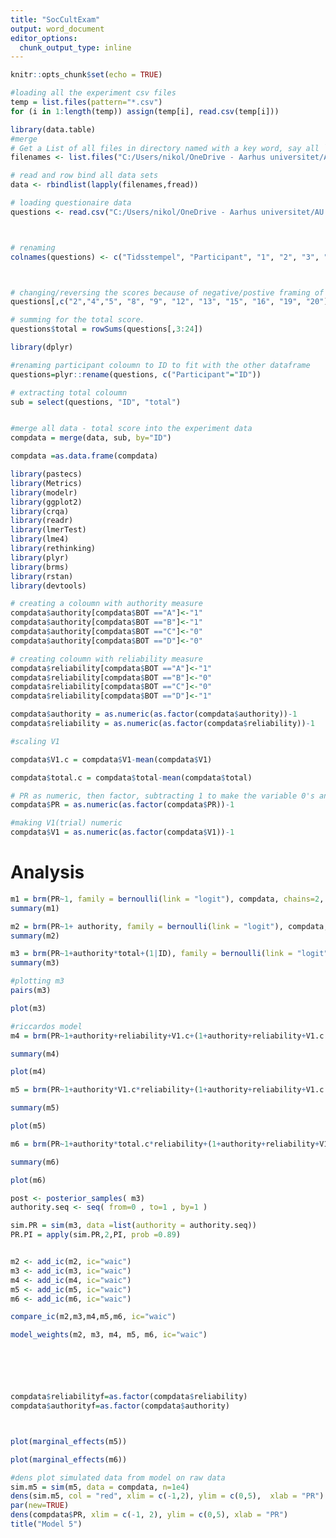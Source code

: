 ```yaml
---
title: "SocCultExam"
output: word_document
editor_options: 
  chunk_output_type: inline
---
```


```r
knitr::opts_chunk$set(echo = TRUE)
```

```r
#loading all the experiment csv files
temp = list.files(pattern="*.csv")
for (i in 1:length(temp)) assign(temp[i], read.csv(temp[i]))

library(data.table)
#merge
# Get a List of all files in directory named with a key word, say all `.csv` files
filenames <- list.files("C:/Users/nikol/OneDrive - Aarhus universitet/AU Uni work/4. semester/social and cultural dynamics/exam/SocCultExam/data", pattern="*.csv", full.names=TRUE)

# read and row bind all data sets
data <- rbindlist(lapply(filenames,fread))


```


```r
# loading questionaire data
questions <- read.csv("C:/Users/nikol/OneDrive - Aarhus universitet/AU Uni work/4. semester/social and cultural dynamics/exam/SocCultExam/Investment-questionnaire.csv", sep=";")



# renaming 
colnames(questions) <- c("Tidsstempel", "Participant", "1", "2", "3", "4", "5", "6", "7", "8", "9", "10", "11", "12", "13", "14", "15", "16", "17", "18", "19", "20", "21", "22")



# changing/reversing the scores because of negative/postive framing of the questions. 
questions[,c("2","4","5", "8", "9", "12", "13", "15", "16", "19", "20")]=7-questions[,c("2","4","5", "8", "9", "12", "13", "15", "16", "19", "20")]

# summing for the total score. 
questions$total = rowSums(questions[,3:24])

library(dplyr)

#renaming participant coloumn to ID to fit with the other dataframe
questions=plyr::rename(questions, c("Participant"="ID"))

```


```r
# extracting total coloumn
sub = select(questions, "ID", "total")


#merge all data - total score into the experiment data
compdata = merge(data, sub, by="ID")

compdata =as.data.frame(compdata)

```


```r

library(pastecs)
library(Metrics)
library(modelr)
library(ggplot2)
library(crqa)
library(readr)
library(lmerTest)
library(lme4)
library(rethinking)
library(plyr)
library(brms)
library(rstan)
library(devtools)


```


```r
# creating a coloumn with authority measure
compdata$authority[compdata$BOT =="A"]<-"1"
compdata$authority[compdata$BOT =="B"]<-"1"
compdata$authority[compdata$BOT =="C"]<-"0"
compdata$authority[compdata$BOT =="D"]<-"0"

# creating coloumn with reliability measure
compdata$reliability[compdata$BOT =="A"]<-"1"
compdata$reliability[compdata$BOT =="B"]<-"0"
compdata$reliability[compdata$BOT =="C"]<-"0"
compdata$reliability[compdata$BOT =="D"]<-"1"

compdata$authority = as.numeric(as.factor(compdata$authority))-1
compdata$reliability = as.numeric(as.factor(compdata$reliability))-1
```

```r
#scaling V1

compdata$V1.c = compdata$V1-mean(compdata$V1)

compdata$total.c = compdata$total-mean(compdata$total)


```

```r

# PR as numeric, then factor, subtracting 1 to make the variable 0's and 1's.
compdata$PR = as.numeric(as.factor(compdata$PR))-1

#making V1(trial) numeric
compdata$V1 = as.numeric(as.factor(compdata$V1))-1

```

# Analysis

```r
m1 = brm(PR~1, family = bernoulli(link = "logit"), compdata, chains=2, cores=2)
summary(m1)
```

```r
m2 = brm(PR~1+ authority, family = bernoulli(link = "logit"), compdata, chains=2, cores=2)
summary(m2)
```

```r
m3 = brm(PR~1+authority*total+(1|ID), family = bernoulli(link = "logit"), compdata, chains=2, cores=2)
summary(m3)
```


```r
#plotting m3
pairs(m3)

plot(m3)

```

```r
#riccardos model
m4 = brm(PR~1+authority+reliability+V1.c+(1+authority+reliability+V1.c|ID), family=bernoulli(link = "logit"), compdata, chains=2, cores=2)

summary(m4)

plot(m4)
```

```r

m5 = brm(PR~1+authority*V1.c*reliability+(1+authority+reliability+V1.c|ID), family=bernoulli(link = "logit"), compdata, chains=2, cores=2)

summary(m5)

plot(m5)
```

```r
m6 = brm(PR~1+authority*total.c*reliability+(1+authority+reliability+V1.c|ID), family=bernoulli(link = "logit"), compdata, chains=2, cores=2)

summary(m6)

plot(m6)
```

```r

post <- posterior_samples( m3)
authority.seq <- seq( from=0 , to=1 , by=1 )

sim.PR = sim(m3, data =list(authority = authority.seq))
PR.PI = apply(sim.PR,2,PI, prob =0.89)



```

```r

m2 <- add_ic(m2, ic="waic")
m3 <- add_ic(m3, ic="waic")
m4 <- add_ic(m4, ic="waic")
m5 <- add_ic(m5, ic="waic")
m6 <- add_ic(m6, ic="waic")

compare_ic(m2,m3,m4,m5,m6, ic="waic")

model_weights(m2, m3, m4, m5, m6, ic="waic")






```


```r

```



```r
compdata$reliabilityf=as.factor(compdata$reliability)
compdata$authorityf=as.factor(compdata$authority)



plot(marginal_effects(m5))
```

```r
plot(marginal_effects(m6))
```


```r
#dens plot simulated data from model on raw data
sim.m5 = sim(m5, data = compdata, n=1e4)
dens(sim.m5, col = "red", xlim = c(-1,2), ylim = c(0,5),  xlab = "PR")
par(new=TRUE)
dens(compdata$PR, xlim = c(-1, 2), ylim = c(0,5), xlab = "PR")
title("Model 5")
```


```r

```




















